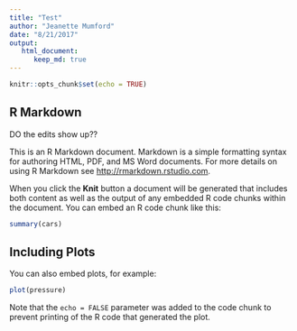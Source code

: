 ```yaml
---
title: "Test"
author: "Jeanette Mumford"
date: "8/21/2017"
output: 
   html_document:
      keep_md: true
---
```


```r
knitr::opts_chunk$set(echo = TRUE)
```

## R Markdown

DO the edits show up??

This is an R Markdown document. Markdown is a simple formatting syntax for authoring HTML, PDF, and MS Word documents. For more details on using R Markdown see <http://rmarkdown.rstudio.com>.

When you click the **Knit** button a document will be generated that includes both content as well as the output of any embedded R code chunks within the document. You can embed an R code chunk like this:

```r
summary(cars)
```

## Including Plots

You can also embed plots, for example:

```r
plot(pressure)
```

Note that the `echo = FALSE` parameter was added to the code chunk to prevent printing of the R code that generated the plot.
